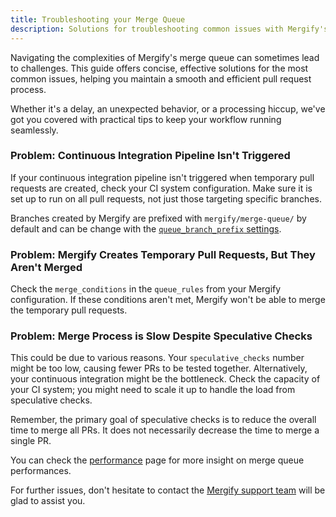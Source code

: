 ```yaml
---
title: Troubleshooting your Merge Queue
description: Solutions for troubleshooting common issues with Mergify's merge queue to ensure smooth and efficient pull request processing.
---
```


Navigating the complexities of Mergify's merge queue can sometimes lead to
challenges. This guide offers concise, effective solutions for the most common
issues, helping you maintain a smooth and efficient pull request process.

Whether it's a delay, an unexpected behavior, or a processing hiccup, we've got
you covered with practical tips to keep your workflow running seamlessly.

### Problem: Continuous Integration Pipeline Isn't Triggered 

If your continuous integration pipeline isn't triggered when temporary pull
requests are created, check your CI system configuration. Make sure it is set
up to run on all pull requests, not just those targeting specific branches.

Branches created by Mergify are prefixed with `mergify/merge-queue/` by default
and can be change with the [`queue_branch_prefix`
settings](/configuration/file-format#queue-rules).

### Problem: Mergify Creates Temporary Pull Requests, But They Aren't Merged

Check the `merge_conditions` in the `queue_rules` from your Mergify
configuration. If these conditions aren't met, Mergify won't be able to merge
the temporary pull requests.

### Problem: Merge Process is Slow Despite Speculative Checks

This could be due to various reasons. Your `speculative_checks` number might be
too low, causing fewer PRs to be tested together. Alternatively, your
continuous integration might be the bottleneck. Check the capacity of your CI
system; you might need to scale it up to handle the load from speculative
checks.

Remember, the primary goal of speculative checks is to reduce the overall time
to merge all PRs. It does not necessarily decrease the time to merge a single
PR.

You can check the [performance](/merge-queue/performance) page for more insight
on merge queue performances.

For further issues, don't hesitate to contact the <a
href="mailto:support@mergify.com">Mergify support team</a> will be
glad to assist you.
